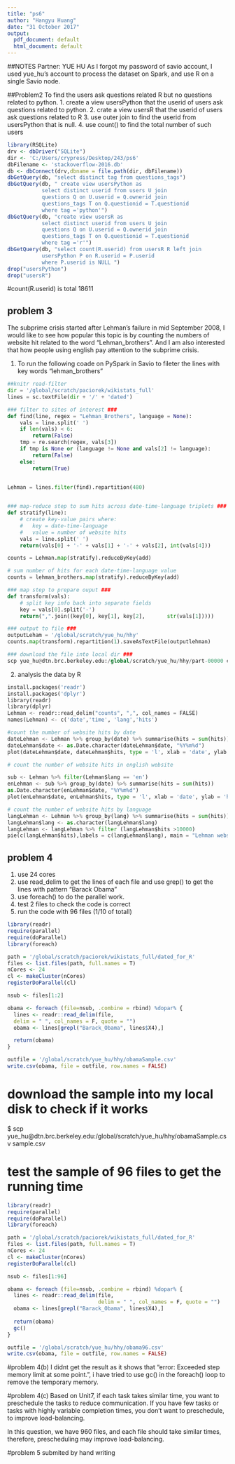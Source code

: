 ```yaml
---
title: "ps6"
author: "Hangyu Huang"
date: "31 October 2017"
output:
  pdf_document: default
  html_document: default
---
```


##NOTES
Partner: YUE HU
As I forgot my password of savio account, I used yue_hu's account to process the dataset on Spark, and use R on a single Savio node.


##Problem2
To find the users ask questions related R but no questions related to python.
1. create a view usersPython that the userid of users ask questions related to python.
2. crate a view usersR that the userid of users ask questions related to R
3. use outer join to find the userid from usersPython that is null.
4. use count() to find the total number of such users

```r
library(RSQLite)
drv <- dbDriver("SQLite")
dir <- 'C:/Users/crypress/Desktop/243/ps6'
dbFilename <- 'stackoverflow-2016.db'
db <- dbConnect(drv,dbname = file.path(dir, dbFilename))
dbGetQuery(db, "select distinct tag from questions_tags")
dbGetQuery(db, " create view usersPython as 
           select distinct userid from users U join 
           questions Q on U.userid = Q.ownerid join 
           questions_tags T on Q.questionid = T.questionid 
           where tag ='python'")
dbGetQuery(db, "create view usersR as 
           select distinct userid from users U join 
           questions Q on U.userid = Q.ownerid join 
           questions_tags T on Q.questionid = T.questionid 
           where tag ='r'")
dbGetQuery(db, "select count(R.userid) from usersR R left join 
           usersPython P on R.userid = P.userid
           where P.userid is NULL ")
drop("usersPython")
drop("usersR")
```
#count(R.userid) is total 18611

## problem 3
The subprime crisis started after Lehman's failure in mid September 2008, I would like to see how popular this topic is by counting the numbers of website hit related to the word "Lehman_brothers". And I am also interested that how people using english pay attention to the subprime crisis.

1. To run the following coade on PySpark in Savio to fileter the lines with key words "lehman_brothers"

```py
##knitr read-filter
dir = '/global/scratch/paciorek/wikistats_full'
lines = sc.textFile(dir + '/' + 'dated')

### filter to sites of interest ###
def find(line, regex = "Lehman_Brothers", language = None):
    vals = line.split(' ')
    if len(vals) < 6:
        return(False)
    tmp = re.search(regex, vals[3])
    if tmp is None or (language != None and vals[2] != language):
        return(False)
    else:
        return(True)
        

Lehman = lines.filter(find).repartition(480)


### map-reduce step to sum hits across date-time-language triplets ###
def stratify(line):
    # create key-value pairs where:
    #   key = date-time-language
    #   value = number of website hits
    vals = line.split(' ')
    return(vals[0] + '-' + vals[1] + '-' + vals[2], int(vals[4]))

counts = Lehman.map(stratify).reduceByKey(add)

# sum number of hits for each date-time-language value
counts = lehman_brothers.map(stratify).reduceByKey(add)  

### map step to prepare ouput ###
def transform(vals):
    # split key info back into separate fields
    key = vals[0].split('-')
    return(",".join((key[0], key[1], key[2],       str(vals[1]))))

### output to file ###
outputLeham = '/global/scratch/yue_hu/hhy'
counts.map(transform).repartition(1).saveAsTextFile(outputlehman) 

### download the file into local dir ###
scp yue_hu@dtn.brc.berkeley.edu:/global/scratch/yue_hu/hhy/part-00000 counts
```
2. analysis the data by R

```py
install.packages('readr')
install.packages('dplyr')
library(readr)
library(dplyr)
Lehman <- readr::read_delim("counts", ",", col_names = FALSE)
names(Lehman) <- c('date','time', 'lang','hits')

#count the number of website hits by date
dateLehman <- Lehman %>% group_by(date) %>% summarise(hits = sum(hits))
dateLehman$date <- as.Date.character(dateLehman$date, "%Y%m%d")
plot(dateLehman$date, dateLehman$hits, type = 'l', xlab = 'date', ylab = 'hits')

# count the number of website hits in english website 

sub <- Lehman %>% filter(Lehman$lang == 'en')
enLehman <- sub %>% group_by(date) %>% summarise(hits = sum(hits))
as.Date.character(enLehman$date, "%Y%m%d")
plot(enLehman$date, enLehman$hits, type = 'l', xlab = 'date', ylab = 'hits')

# count the number of website hits by language
langLehman <- Lehman %>% group_by(lang) %>% summarise(hits = sum(hits))
langLehman$lang <- as.character(langLehman$lang)
langLehman <- langLehman %>% filter (langLehman$hits >10000)
pie(c(langLehman$hits),labels = c(langLehman$lang), main = "Lehman website hits by langague")

```
## problem 4
1. use 24 cores
2. use read_delim to get the lines of each file and use grep() to get the lines with pattern "Barack Obama"
3. use foreach() to do the parallel work.
4. test 2 files to check the code is correct 
5. run the code with 96 files (1/10 of totall)
``` r
library(readr)
require(parallel)
require(doParallel)
library(foreach)

path = '/global/scratch/paciorek/wikistats_full/dated_for_R'
files <- list.files(path, full.names = T)
nCores <- 24
cl <- makeCluster(nCores)
registerDoParallel(cl)

nsub <- files[1:2]

obama <- foreach (file=nsub, .combine = rbind) %dopar% {
  lines <- readr::read_delim(file,
  delim = " ", col_names = F, quote = "")
  obama <- lines[grepl("Barack_Obama", lines$X4),]

  return(obama)
}

outfile = '/global/scratch/yue_hu/hhy/obamaSample.csv'
write.csv(obama, file = outfile, row.names = FALSE)

```
# download the sample into my local disk to check if it works

$ scp yue_hu@dtn.brc.berkeley.edu:/global/scratch/yue_hu/hhy/obamaSample.csv sample.csv

# test the sample of 96 files to get the running time
``` r
library(readr)
require(parallel)
require(doParallel)
library(foreach)

path = '/global/scratch/paciorek/wikistats_full/dated_for_R'
files <- list.files(path, full.names = T)
nCores <- 24
cl <- makeCluster(nCores)
registerDoParallel(cl)

nsub <- files[1:96]

obama <- foreach (file=nsub, .combine = rbind) %dopar% {
  lines <- readr::read_delim(file,
                             delim = " ", col_names = F, quote = "")
  obama <- lines[grepl("Barack_Obama", lines$X4),]
  
  return(obama)
  gc()
}

outfile = '/global/scratch/yue_hu/hhy/obama96.csv'
write.csv(obama, file = outfile, row.names = FALSE)
```
#problem 4(b)
I didnt get the result as it shows that "error: Exceeded step memory limit at some point.", i have tried to use gc() in the foreach() loop to remove the temporary memory. 

#problem 4(c)
Based on Unit7, if each task takes similar time, you want to preschedule the tasks to reduce communication. If you have few tasks or tasks with highly variable completion times, you don't want to preschedule, to improve load-balancing.

In this question, we have 960 files, and each file should take similar times, therefore, prescheduling may improve load-balancing.

#problem 5
submited by hand writing
